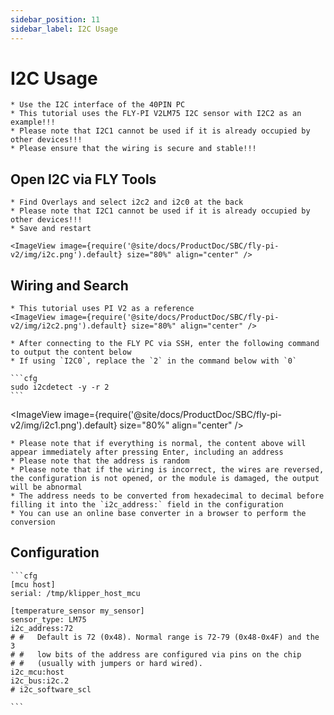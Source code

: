 ```yaml
---
sidebar_position: 11
sidebar_label: I2C Usage
---
```




# I2C Usage

    * Use the I2C interface of the 40PIN PC
    * This tutorial uses the FLY-PI V2LM75 I2C sensor with I2C2 as an example!!!
    * Please note that I2C1 cannot be used if it is already occupied by other devices!!!
    * Please ensure that the wiring is secure and stable!!!

## Open I2C via FLY Tools

    * Find Overlays and select i2c2 and i2c0 at the back
    * Please note that I2C1 cannot be used if it is already occupied by other devices!!!
    * Save and restart

    <ImageView image={require('@site/docs/ProductDoc/SBC/fly-pi-v2/img/i2c.png').default} size="80%" align="center" />

## Wiring and Search
    * This tutorial uses PI V2 as a reference
    <ImageView image={require('@site/docs/ProductDoc/SBC/fly-pi-v2/img/i2c2.png').default} size="80%" align="center" />

    * After connecting to the FLY PC via SSH, enter the following command to output the content below
    * If using `I2C0`, replace the `2` in the command below with `0`

    ```cfg
    sudo i2cdetect -y -r 2
    ```

<ImageView image={require('@site/docs/ProductDoc/SBC/fly-pi-v2/img/i2c1.png').default} size="80%" align="center" />

    * Please note that if everything is normal, the content above will appear immediately after pressing Enter, including an address
    * Please note that the address is random
    * Please note that if the wiring is incorrect, the wires are reversed, the configuration is not opened, or the module is damaged, the output will be abnormal
    * The address needs to be converted from hexadecimal to decimal before filling it into the `i2c_address:` field in the configuration
    * You can use an online base converter in a browser to perform the conversion

## Configuration

    ```cfg
    [mcu host]
    serial: /tmp/klipper_host_mcu

    [temperature_sensor my_sensor]
    sensor_type: LM75
    i2c_address:72
    # #   Default is 72 (0x48). Normal range is 72-79 (0x48-0x4F) and the 3
    # #   low bits of the address are configured via pins on the chip
    # #   (usually with jumpers or hard wired).
    i2c_mcu:host
    i2c_bus:i2c.2
    # i2c_software_scl

    ```